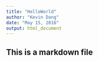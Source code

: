 ---
title: "HelloWorld"
author: "Kevin Dang"
date: "May 15, 2016"
output: html_document
---

## This is a markdown file